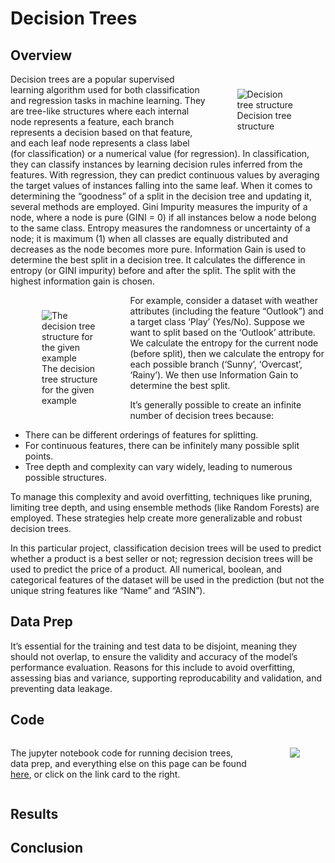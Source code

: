 # Decision Trees

## Overview

::: {style="width:100%;"}
::: {style="float:right; width:34%; padding:2%"}
![Decision tree structure](../images/dt_1.jpg)
:::
:::

Decision trees are a popular supervised learning algorithm used for both classification and regression tasks in machine learning. They are tree-like structures where each internal node represents a feature, each branch represents a decision based on that feature, and each leaf node represents a class label (for classification) or a numerical value (for regression). In classification, they can classify instances by learning decision rules inferred from the features. With regression, they can predict continuous values by averaging the target values of instances falling into the same leaf. When it comes to determining the "goodness" of a split in the decision tree and updating it, several methods are employed. Gini Impurity measures the impurity of a node, where a node is pure (GINI = 0) if all instances below a node belong to the same class. Entropy measures the randomness or uncertainty of a node; it is maximum (1) when all classes are equally distributed and decreases as the node becomes more pure. Information Gain is used to determine the best split in a decision tree. It calculates the difference in entropy (or GINI impurity) before and after the split. The split with the highest information gain is chosen.

::: {style="width:100%;"}
::: {style="float:left; width:34%; padding:2%"}
![The decision tree structure for the given example](../images/dt_2.png)
:::
:::

For example, consider a dataset with weather attributes (including the feature "Outlook") and a target class 'Play' (Yes/No). Suppose we want to split based on the 'Outlook' attribute. We calculate the entropy for the current node (before split), then we calculate the entropy for each possible branch ('Sunny', 'Overcast', 'Rainy'). We then use Information Gain to determine the best split.

It's generally possible to create an infinite number of decision trees because:

- There can be different orderings of features for splitting.
- For continuous features, there can be infinitely many possible split points.
- Tree depth and complexity can vary widely, leading to numerous possible structures.

To manage this complexity and avoid overfitting, techniques like pruning, limiting tree depth, and using ensemble methods (like Random Forests) are employed. These strategies help create more generalizable and robust decision trees.

In this particular project, classification decision trees will be used to predict whether a product is a best seller or not; regression decision trees will be used to predict the price of a product. All numerical, boolean, and categorical features of the dataset will be used in the prediction (but not the unique string features like "Name" and "ASIN").

## Data Prep




It's essential for the training and test data to be disjoint, meaning they should not overlap, to ensure the validity and accuracy of the model's performance evaluation. Reasons for this include to avoid overfitting, assessing bias and variance, supporting reproducability and validation, and preventing data leakage.

## Code

::: {.columns}
::: {.column}
The jupyter notebook code for running decision trees, data prep, and everything else on this page can be found [here](https://github.com/CUBoulder-DS/CSCI-5622/blob/main/src/Bayes%20DT.ipynb), or click on the link card to the right.
:::

::: {.column width=10%}
<!-- Spacing column -->
:::

::: {.column width=30%}
[![](https://github-link-card.s3.ap-northeast-1.amazonaws.com/CUBoulder-DS/CSCI-5622.png)](https://github.com/CUBoulder-DS/CSCI-5622/blob/main/src/Bayes%20DT.ipynb)
:::
:::

## Results

## Conclusion
